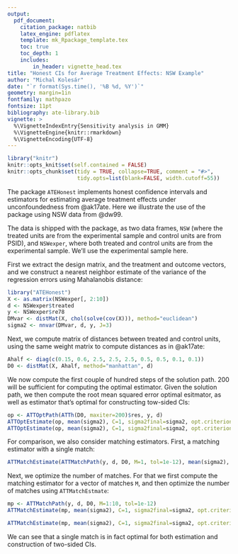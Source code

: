 ```yaml
---
output:
  pdf_document:
    citation_package: natbib
    latex_engine: pdflatex
    template: mk_Rpackage_template.tex
    toc: true
    toc_depth: 1
    includes:
        in_header: vignette_head.tex
title: "Honest CIs for Average Treatment Effects: NSW Example"
author: "Michal Kolesár"
date: "`r format(Sys.time(), '%B %d, %Y')`"
geometry: margin=1in
fontfamily: mathpazo
fontsize: 11pt
bibliography: ate-library.bib
vignette: >
  %\VignetteIndexEntry{Sensitivity analysis in GMM}
  %\VignetteEngine{knitr::rmarkdown}
  %\VignetteEncoding{UTF-8}
---
```


```r
library("knitr")
knitr::opts_knit$set(self.contained = FALSE)
knitr::opts_chunk$set(tidy = TRUE, collapse=TRUE, comment = "#>",
                      tidy.opts=list(blank=FALSE, width.cutoff=55))
```

The package `ATEHonest` implements honest confidence intervals and estimators
for estimating average treatment effects under unconfoundedness from @ak17ate.
Here we illustrate the use of the package using NSW data from @dw99.

The data is shipped with the package, as two data frames, `NSW` (where the
treated units are from the experimental sample and control units are from PSID),
and `NSWexper`, where both treated and control units are from the experimental
sample. We'll use the experimental sample here.

First we extract the design matrix, and the treatment and outcome vectors, and
we construct a nearest neighbor estimate of the variance of the regression
errors using Mahalanobis distance:

```r
library("ATEHonest")
X <- as.matrix(NSWexper[, 2:10])
d <- NSWexper$treated
y <- NSWexper$re78
DMvar <- distMat(X, chol(solve(cov(X))), method="euclidean")
sigma2 <- nnvar(DMvar, d, y, J=3)
```

Next, we compute matrix of distances between treated and control units, using
the same weight matrix to compute distances as in @ak17ate:
```r
Ahalf <- diag(c(0.15, 0.6, 2.5, 2.5, 2.5, 0.5, 0.5, 0.1, 0.1))
D0 <- distMat(X, Ahalf, method="manhattan", d)
```

We now compute the first couple of hundred steps of the solution path. 200 will
be sufficient for computing the optimal estimator. Given the solution path, we
then compute the root mean squared error optimal esitmator, as well as estimator
that's optimal for constructing tow-sided CIs:

```r
op <- ATTOptPath(ATTh(D0, maxiter=200)$res, y, d)
ATTOptEstimate(op, mean(sigma2), C=1, sigma2final=sigma2, opt.criterion="RMSE")
ATTOptEstimate(op, mean(sigma2), C=1, sigma2final=sigma2, opt.criterion="FLCI")
```

For comparison, we also consider matching estimators. First, a matching
estimator with a single match:

```r
ATTMatchEstimate(ATTMatchPath(y, d, D0, M=1, tol=1e-12), mean(sigma2), C=1, sigma2final=sigma2)
```

Next, we optimize the number of matches. For that we first compute the matching
estimator for a vector of matches `M`, and then optimize the number of matches
using `ATTMatchEstmate`:

```r
mp <- ATTMatchPath(y, d, D0, M=1:10, tol=1e-12)
ATTMatchEstimate(mp, mean(sigma2), C=1, sigma2final=sigma2, opt.criterion="FLCI")

ATTMatchEstimate(mp, mean(sigma2), C=1, sigma2final=sigma2, opt.criterion="RMSE")
```
We can see that a single match is in fact optimal for both estimation and construction of two-sided CIs.
